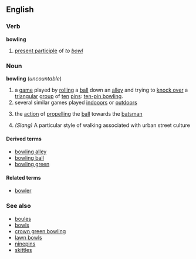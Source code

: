 ==English==
===Verb===
'''bowling'''

# [[present participle]] of ''to [[bowl]]''

===Noun===
'''bowling''' (''uncountable'')
{{wikipediapar|bowling}}
#a [[game]] played by [[rolling]] a [[ball]] down an [[alley]] and trying to [[knock over]] a [[triangular]] [[group]] of [[ten]] [[pin]]s: [[ten-pin bowling]].
#several similar games played [[indooors]] or [[outdoors]]
#{{cricket}} the [[action]] of [[propelling]] the [[ball]] towards the [[batsman]]
#''(Slang)'' A particular style of walking associated with urban street culture
{{wikipediapar|bowling (cricket)}}

====Derived terms====
*[[bowling alley]]
*[[bowling ball]]
*[[bowling green]]

====Related terms====
*[[bowler]]

===See also===
*[[boules]]
*[[bowls]]
*[[crown green bowling]]
*[[lawn bowls]]
*[[ninepins]]
*[[skittles]]